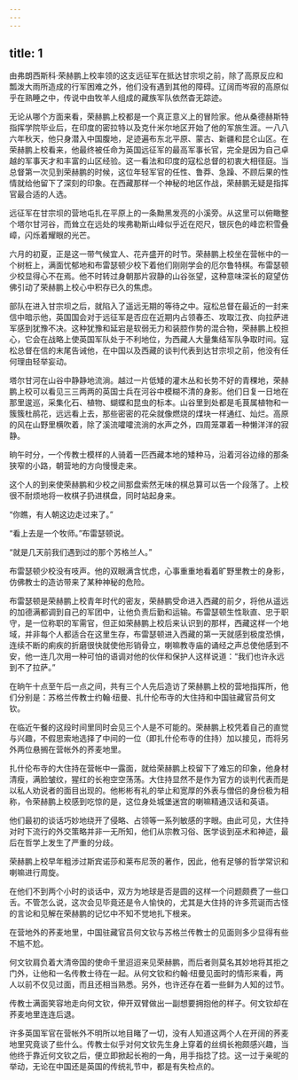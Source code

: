 ```yaml
---
---
---
```

title: 1
---




由弗朗西斯科·荣赫鹏上校率领的这支远征军在抵达甘宗坝之前，除了高原反应和瓢泼大雨所造成的行军困难之外，他们没有遇到其他的障碍。辽阔而岑寂的高原似乎在熟睡之中，传说中由牧羊人组成的藏族军队依然杳无踪迹。

无论从哪个方面来看，荣赫鹏上校都是一个真正意义上的冒险家。他从桑德赫斯特指挥学院毕业后，在印度的密拉特以及克什米尔地区开始了他的军旅生涯。一八八六年秋天，他只身潜入中国腹地，足迹遍布东北平原、蒙古、新疆和昆仑山区。在荣赫鹏上校看来，他最终被任命为英国远征军的最高军事长官，完全是因为自己卓越的军事天才和丰富的山区经验。这一看法和印度的寇松总督的初衷大相径庭。当总督第一次见到荣赫鹏的时候，这位年轻军官的任性、鲁莽、急躁、不顾后果的性情就给他留下了深刻的印象。在西藏那样一个神秘的地区作战，荣赫鹏无疑是指挥官最合适的人选。

远征军在甘宗坝的营地屯扎在平原上的一条黝黑发亮的小溪旁。从这里可以俯瞰整个塔尔甘河谷，而耸立在远处的埃弗勒斯山峰似乎近在咫尺，银灰色的峰峦积雪叠嶂，闪烁着耀眼的光芒。

六月的初夏，正是这一带气候宜人、花卉盛开的时节。荣赫鹏上校坐在营帐中的一个树桩上，满面忧郁地和布雷瑟顿少校下着他们刚刚学会的厄尔鲁特棋。布雷瑟顿少校显得心不在焉。他不时转过身朝那片寂静的山谷张望，这种意味深长的窥望仿佛引动了荣赫鹏上校心中积存已久的焦虑。

部队在进入甘宗坝之后，就陷入了遥远无期的等待之中。寇松总督在最近的一封来信中暗示他，英国国会对于远征军是否应在近期内占领春丕、攻取江孜、向拉萨进军感到犹豫不决。这种犹豫和延宕是软弱无力和装腔作势的混合物，荣赫鹏上校担心，它会在战略上使英国军队处于不利地位，为西藏人大量集结军队争取时间。寇松总督在信的末尾告诫他，在中国以及西藏的谈判代表到达甘宗坝之前，他没有任何理由轻举妄动。

塔尔甘河在山谷中静静地流淌。越过一片低矮的灌木丛和长势不好的青稞地，荣赫鹏上校可以看见三三两两的英国士兵在河谷中模糊不清的身影。他们日复一日地在那里逡巡，采集化石、植物、蝴蝶和昆虫的标本。山谷里到处都是毛茛属植物和一簇簇杜鹃花，远远看上去，那些密密的花朵就像燃烧的煤块一样通红、灿烂。高原的风在山野里横吹着，除了溪流嚯嚯流淌的水声之外，四周笼罩着一种懒洋洋的寂静。

晌午时分，一个传教士模样的人骑着一匹西藏本地的矮种马，沿着河谷边缘的那条狭窄的小路，朝营地的方向慢慢走来。

这个人的到来使荣赫鹏和少校之间那盘索然无味的棋总算可以告一个段落了。上校很不耐烦地将一枚棋子扔进棋盘，同时站起身来。

“你瞧，有人朝这边走过来了。”

“看上去是一个牧师。”布雷瑟顿说。

“就是几天前我们遇到过的那个苏格兰人。”

布雷瑟顿少校没有吱声。他的双眼满含忧虑，心事重重地看着旷野里教士的身影，仿佛教士的造访带来了某种神秘的危险。

布雷瑟顿是荣赫鹏上校青年时代的密友，荣赫鹏受命进入西藏的前夕，将他从遥远的加德满都调到自己的军团中，让他负责后勤和运输。布雷瑟顿生性耿直、忠于职守，是一位称职的军需官，但正如荣赫鹏上校后来认识到的那样，西藏这样一个地域，并非每个人都适合在这里生存，布雷瑟顿进入西藏的第一天就感到极度恐惧，连续不断的痢疾的折磨很快就使他形销骨立，喇嘛教寺庙的诵经之声总使他感到不安，他一连几次用一种可怕的语调对他的伙伴和保护人这样说道：“我们也许永远到不了拉萨。”

在晌午十点至午后一点之间，共有三个人先后造访了荣赫鹏上校的营地指挥所，他们分别是：苏格兰传教士约翰·纽曼、扎什伦布寺的大住持和中国驻藏官员何文钦。

在临近午餐的这段时间里同时会见三个人是不可能的。荣赫鹏上校凭着自己的直觉与兴趣，不假思索地选择了中间的一位（即扎什伦布寺的住持）加以接见，而将另外两位悬搁在营帐外的荞麦地里。

扎什伦布寺的大住持在营帐中一露面，就给荣赫鹏上校留下了难忘的印象，他身材清瘦，满脸皱纹，猩红的长袍空空荡荡。大住持显然不是作为官方的谈判代表而是以私人劝说者的面目出现的。他彬彬有礼的举止和宽厚的外表与僧侣的身份极为相称，令荣赫鹏上校感到吃惊的是，这位身处城堡迷宫的喇嘛精通汉话和英语。

他们最初的谈话巧妙地绕开了侵略、占领等一系列敏感的字眼。由此可见，大住持对时下流行的外交策略并非一无所知，他们从宗教习俗、医学谈到巫术和神迹，最后在哲学上发生了严重的分歧。

荣赫鹏上校早年粗涉过斯宾诺莎和莱布尼茨的著作，因此，他有足够的哲学常识和喇嘛进行周旋。

在他们不到两个小时的谈话中，双方为地球是否是圆的这样一个问题颇费了一些口舌。不管怎么说，这次会见毕竟还是令人愉快的，尤其是大住持的许多荒诞而古怪的言论和见解在荣赫鹏的记忆中不知不觉地扎下根来。

在营地外的荞麦地里，中国驻藏官员何文钦与苏格兰传教士的见面则多少显得有些不尴不尬。

何文钦肩负着大清帝国的使命千里迢迢来见荣赫鹏，而后者则莫名其妙地将其拒之门外，让他和一名传教士待在一起。从何文钦和约翰·纽曼见面时的情形来看，两人以前不仅见过面，而且还相当熟悉。另外，也许还存在着一些鲜为人知的过节。

传教士满面笑容地走向何文钦，伸开双臂做出一副想要拥抱他的样子。何文钦却在荞麦地里连连后退。

许多英国军官在营帐外不明所以地目睹了一切，没有人知道这两个人在开阔的荞麦地里究竟谈了些什么。传教士似乎对何文钦先生身上穿着的丝绸长袍颇感兴趣，当他终于靠近何文钦之后，便立即掀起长袍的一角，用手指捻了捻。这一过于亲昵的举动，无论在中国还是英国的传统礼节中，都是有失检点的。